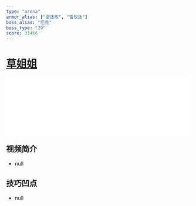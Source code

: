 ```yaml
---
type: "arena"
armor_alias: ["雷迷玫", "雷玫迷"]
boss_alias: "坦克"
boss_type: "29"
score: 31466
---
```


# [草姐姐](https://www.bilibili.com/video/BV1NL411p7tJ)

<iframe
  src="//player.bilibili.com/player.html?aid=461850782&bvid=BV1NL411p7tJ&cid=373460224&page=1"
  scrolling="no"
  border="0"
  frameborder="no"
  framespacing="0"
  allowfullscreen
  width="100%"
></iframe>

## 视频简介

- null

## 技巧凹点

- null
